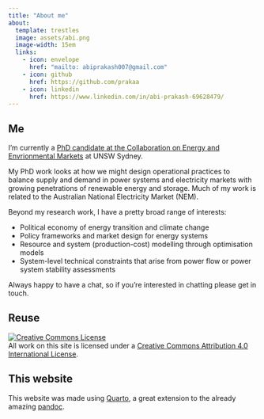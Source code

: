 ```yaml
---
title: "About me"
about:
  template: trestles
  image: assets/abi.png
  image-width: 15em
  links:
    - icon: envelope
      href: "mailto: abiprakash007@gmail.com"
    - icon: github
      href: https://github.com/prakaa
    - icon: linkedin
      href: https://www.linkedin.com/in/abi-prakash-69628479/
---
```


## Me

I'm currently a [PhD candidate at the Collaboration on Energy and Envrionmental Markets](https://www.ceem.unsw.edu.au/staff/abhijith-prakash) at UNSW Sydney. 

My PhD work looks at how we might design operational practices to balance supply and demand in power systems and electricity markets with growing penetrations of renewable energy and storage. Much of my work is related to the Australian National Electricity Market (NEM).

Beyond my research work, I have a pretty broad range of interests:

- Political economy of energy transition and climate change
- Policy frameworks and market design for energy systems
- Resource and system (production-cost) modelling through optimisation models
- System-level technical constraints that arise from power flow or power system stability assessments

Always happy to have a chat, so if you're interested in chatting please get in touch.

## Reuse

<a rel="license" href="http://creativecommons.org/licenses/by/4.0/"><img alt="Creative Commons License" style="border-width:0" src="https://i.creativecommons.org/l/by/4.0/88x31.png" /></a><br />All work on this site is licensed under a <a rel="license" href="http://creativecommons.org/licenses/by/4.0/">Creative Commons Attribution 4.0 International License</a>.

## This website

This website was made using [Quarto](https://quarto.org/docs/websites>), a great extension to the already amazing [pandoc](https://pandoc.org/).



